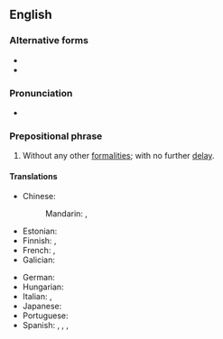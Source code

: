 ==English==

===Alternative forms===
* {{alter|en|without further ado}}
* {{alter|en|without further to-do|without further to do}}

===Pronunciation===
* {{audio|en|En-au-with no further ado.ogg|Audio {{a|AU}}}}

===Prepositional phrase===
{{head|en|prepositional phrase}}

# {{lb|en|idiomatic}} Without any other [[formality|formalities]]; with no further [[delay]].

====Translations====
{{trans-top|with no further delay}}
* Chinese:
*: Mandarin: {{t+|cmn|言歸正傳}}, {{t+|cmn|言归正传|tr=yánɡuīzhènɡzhuàn}}
* Estonian: {{t|et|ilma pikema jututa}}
* Finnish: {{t|fi|[[ilman]] [[enempiä]] [[muodollisuuksia]]}}, {{t|fi|pidemmittä puheitta}}
* French: {{t|fr|[[sans]] [[plus]] [[attendre]]}}, {{t+|fr|sans autre forme de procès}}
* Galician: {{t|gl|sen máis}}
{{trans-mid}}
* German: {{t|de|ohne Weiteres}}
* Hungarian: {{t|hu|minden további nélkül}}
* Italian: {{t|it|senza ulteriori indugi}}, {{qualifier|interjection}} {{t|it|bando alle ciance}}
* Japanese: {{t|ja|右から左へ|tr=migi kara hidari e}}
* Portuguese: {{t|pt|sem mais delongas}}
* Spanish: {{t|es|sin más preámbulos}},  {{t|es|sin más demora}}, {{t|es|sin más dilación}}, {{t|es|sin tardanza}}
{{trans-bottom}}

{{catlangname|en|phrasebook}}